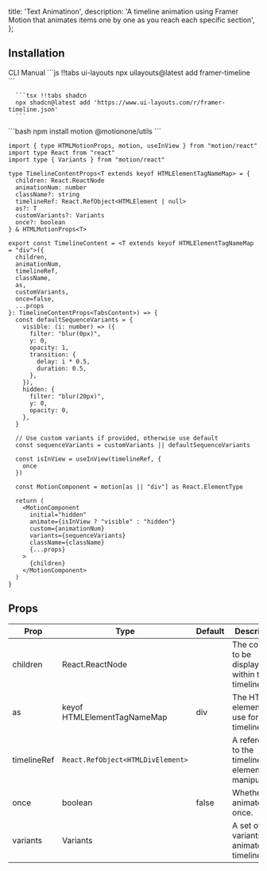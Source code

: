   title: 'Text Animatinon',
  description:
    'A timeline animation using Framer Motion that animates items one by one as you reach each specific section',
};

<ComponentCodePreview name='timeline-animation' hasReTrigger responsive />


## Installation

<Tabs defaultValue="cli">

<TabsList className='border-b w-full bg-transparent dark:bg-transparent justify-start dark:bg-zinc-900 h-11'>
  <TabsTrigger value='cli'>CLI</TabsTrigger>
  <TabsTrigger value='manual'>Manual</TabsTrigger>
</TabsList>

  <TabsContent value="cli">
   <CodeWithTabs>
      ```js !!tabs ui-layouts
      npx uilayouts@latest add framer-timeline
      ```

      ```tsx !!tabs shadcn
      npx shadcn@latest add 'https://www.ui-layouts.com/r/framer-timeline.json'
      ```

   </CodeWithTabs>
  </TabsContent>
  
<TabsContent value="manual">
```bash
npm install motion @motionone/utils
```

```tsx framer-timeline.tsx
import { type HTMLMotionProps, motion, useInView } from "motion/react"
import type React from "react"
import type { Variants } from "motion/react"

type TimelineContentProps<T extends keyof HTMLElementTagNameMap> = {
  children: React.ReactNode
  animationNum: number
  className?: string
  timelineRef: React.RefObject<HTMLElement | null>
  as?: T
  customVariants?: Variants
  once?: boolean
} & HTMLMotionProps<T>

export const TimelineContent = <T extends keyof HTMLElementTagNameMap = "div">({
  children,
  animationNum,
  timelineRef,
  className,
  as,
  customVariants,
  once=false,
  ...props
}: TimelineContentProps<TabsContent>) => {
  const defaultSequenceVariants = {
    visible: (i: number) => ({
      filter: "blur(0px)",
      y: 0,
      opacity: 1,
      transition: {
        delay: i * 0.5,
        duration: 0.5,
      },
    }),
    hidden: {
      filter: "blur(20px)",
      y: 0,
      opacity: 0,
    },
  }

  // Use custom variants if provided, otherwise use default
  const sequenceVariants = customVariants || defaultSequenceVariants

  const isInView = useInView(timelineRef, {
    once
  })

  const MotionComponent = motion[as || "div"] as React.ElementType

  return (
    <MotionComponent
      initial="hidden"
      animate={isInView ? "visible" : "hidden"}
      custom={animationNum}
      variants={sequenceVariants}
      className={className}
      {...props}
    >
      {children}
    </MotionComponent>
  )
}
```
</TabsContent>
</Tabs>

## Props

| Prop         | Type                               | Default | Description                                           |
| ------------ | ---------------------------------- | ------- | ----------------------------------------------------- |
| children     | React.ReactNode                    |         | The content to be displayed within the timeline.      |
| as           | keyof HTMLElementTagNameMap        | div     | The HTML element to use for the timeline.             |
| timelineRef  | `React.RefObject<HTMLDivElement>`  |         | A reference to the timeline element for manipulation. |
| once         | boolean                            | false   | Whether to animate only once.                         |
| variants     | Variants                           |         | A set of variants to animate the timeline.            |
